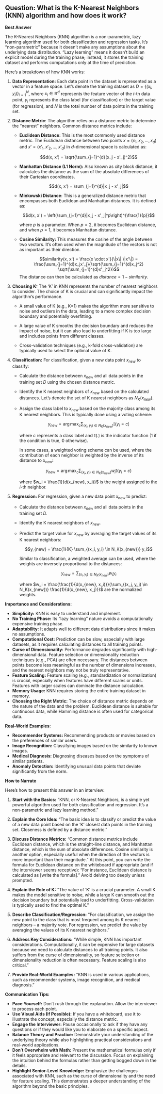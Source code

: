 ## Question: What is the K-Nearest Neighbors (KNN) algorithm and how does it work?

**Best Answer**

The K-Nearest Neighbors (KNN) algorithm is a non-parametric, lazy learning algorithm used for both classification and regression tasks. It's "non-parametric" because it doesn't make any assumptions about the underlying data distribution. "Lazy learning" means it doesn't build an explicit model during the training phase; instead, it stores the training dataset and performs computations only at the time of prediction.

Here's a breakdown of how KNN works:

1.  **Data Representation:**  Each data point in the dataset is represented as a vector in a feature space.  Let's denote the training dataset as $D = \{(x_i, y_i)\}_{i=1}^{N}$, where $x_i \in \mathbb{R}^d$ represents the feature vector of the $i$-th data point, $y_i$ represents the class label (for classification) or the target value (for regression), and $N$ is the total number of data points in the training set.

2.  **Distance Metric:** The algorithm relies on a distance metric to determine the "nearest" neighbors. Common distance metrics include:

    *   **Euclidean Distance:** This is the most commonly used distance metric. The Euclidean distance between two points $x = (x_1, x_2, ..., x_d)$ and $x' = (x'_1, x'_2, ..., x'_d)$ in $d$-dimensional space is calculated as:

        $$d(x, x') = \sqrt{\sum_{j=1}^{d}(x_j - x'_j)^2}$$

    *   **Manhattan Distance (L1 Norm):**  Also known as city block distance, it calculates the distance as the sum of the absolute differences of their Cartesian coordinates.

        $$d(x, x') = \sum_{j=1}^{d}|x_j - x'_j|$$

    *   **Minkowski Distance:** This is a generalized distance metric that encompasses both Euclidean and Manhattan distances.  It is defined as:

        $$d(x, x') = \left(\sum_{j=1}^{d}|x_j - x'_j|^p\right)^{\frac{1}{p}}$$

        where $p$ is a parameter. When $p = 2$, it becomes Euclidean distance, and when $p = 1$, it becomes Manhattan distance.

    *   **Cosine Similarity:** This measures the cosine of the angle between two vectors.  It's often used when the magnitude of the vectors is not as important as their direction.

        $$similarity(x, x') = \frac{x \cdot x'}{\|x\| \|x'\|} = \frac{\sum_{j=1}^{d}x_jx'_j}{\sqrt{\sum_{j=1}^{d}x_j^2} \sqrt{\sum_{j=1}^{d}x'_j^2}}$$
        The distance can then be calculated as $distance = 1 - similarity$.

3.  **Choosing K:** The 'K' in KNN represents the number of nearest neighbors to consider.  The choice of K is crucial and can significantly impact the algorithm's performance.

    *   A small value of K (e.g., K=1) makes the algorithm more sensitive to noise and outliers in the data, leading to a more complex decision boundary and potentially overfitting.

    *   A large value of K smooths the decision boundary and reduces the impact of noise, but it can also lead to underfitting if K is too large and includes points from different classes.

    *   Cross-validation techniques (e.g., k-fold cross-validation) are typically used to select the optimal value of K.

4.  **Classification:** For classification, given a new data point $x_{new}$ to classify:

    *   Calculate the distance between $x_{new}$ and all data points in the training set $D$ using the chosen distance metric.

    *   Identify the K nearest neighbors of $x_{new}$ based on the calculated distances. Let's denote the set of K nearest neighbors as $N_K(x_{new})$.

    *   Assign the class label to $x_{new}$ based on the majority class among its K nearest neighbors. This is typically done using a voting scheme:

        $$y_{new} = \arg\max_{c} \sum_{(x_i, y_i) \in N_K(x_{new})} \mathbb{I}(y_i = c)$$

        where $c$ represents a class label and $\mathbb{I}(.)$ is the indicator function (1 if the condition is true, 0 otherwise).

        In some cases, a weighted voting scheme can be used, where the contribution of each neighbor is weighted by the inverse of its distance to $x_{new}$:

        $$y_{new} = \arg\max_{c} \sum_{(x_i, y_i) \in N_K(x_{new})} w_i \mathbb{I}(y_i = c)$$

        where $w_i = \frac{1}{d(x_{new}, x_i)}$ is the weight assigned to the $i$-th neighbor.

5.  **Regression:**  For regression, given a new data point $x_{new}$ to predict:

    *   Calculate the distance between $x_{new}$ and all data points in the training set $D$.

    *   Identify the K nearest neighbors of $x_{new}$.

    *   Predict the target value for $x_{new}$ by averaging the target values of its K nearest neighbors:

        $$y_{new} = \frac{1}{K} \sum_{(x_i, y_i) \in N_K(x_{new})} y_i$$

        Similar to classification, a weighted average can be used, where the weights are inversely proportional to the distances:

        $$y_{new} = \sum_{(x_i, y_i) \in N_K(x_{new})} w_i y_i$$

        where $w_i = \frac{\frac{1}{d(x_{new}, x_i)}}{\sum_{(x_j, y_j) \in N_K(x_{new})} \frac{1}{d(x_{new}, x_j)}}$ are the normalized weights.

**Importance and Considerations:**

*   **Simplicity:** KNN is easy to understand and implement.
*   **No Training Phase:** Its "lazy learning" nature avoids a computationally expensive training phase.
*   **Adaptability:** It adapts well to different data distributions since it makes no assumptions.
*   **Computational Cost:** Prediction can be slow, especially with large datasets, as it requires calculating distances to all training points.
*   **Curse of Dimensionality:**  Performance degrades significantly with high-dimensional data. Feature selection or dimensionality reduction techniques (e.g., PCA) are often necessary.  The distances between points become less meaningful as the number of dimensions increases, and the nearest neighbors may not be truly representative.
*   **Feature Scaling:** Feature scaling (e.g., standardization or normalization) is crucial, especially when features have different scales or units.  Features with larger scales can dominate the distance calculation.
*   **Memory Usage:** KNN requires storing the entire training dataset in memory.
*   **Choosing the Right Metric:** The choice of distance metric depends on the nature of the data and the problem. Euclidean distance is suitable for continuous data, while Hamming distance is often used for categorical data.

**Real-World Examples:**

*   **Recommender Systems:**  Recommending products or movies based on the preferences of similar users.
*   **Image Recognition:** Classifying images based on the similarity to known images.
*   **Medical Diagnosis:**  Diagnosing diseases based on the symptoms of similar patients.
*   **Anomaly Detection:**  Identifying unusual data points that deviate significantly from the norm.

**How to Narrate**

Here’s how to present this answer in an interview:

1.  **Start with the Basics:**  "KNN, or K-Nearest Neighbors, is a simple yet powerful algorithm used for both classification and regression. It's a non-parametric and lazy learning method."

2.  **Explain the Core Idea:**  "The basic idea is to classify or predict the value of a new data point based on the 'K' closest data points in the training set. Closeness is defined by a distance metric."

3.  **Discuss Distance Metrics:** "Common distance metrics include Euclidean distance, which is the straight-line distance, and Manhattan distance, which is the sum of absolute differences. Cosine similarity is another option, especially useful when the direction of the vectors is more important than their magnitude." At this point, you can write the formula for Euclidean distance on the whiteboard if appropriate (and if the interviewer seems receptive): "For instance, Euclidean distance is calculated as \[write the formula\]." Avoid delving too deeply unless prompted.

4.  **Explain the Role of K:**  "The value of 'K' is a crucial parameter. A small K makes the model sensitive to noise, while a large K can smooth out the decision boundary but potentially lead to underfitting. Cross-validation is typically used to find the optimal K."

5.  **Describe Classification/Regression:** "For classification, we assign the new point to the class that is most frequent among its K nearest neighbors – a majority vote. For regression, we predict the value by averaging the values of its K nearest neighbors."

6.  **Address Key Considerations:** "While simple, KNN has important considerations. Computationally, it can be expensive for large datasets because we need to calculate distances to all training points. It also suffers from the curse of dimensionality, so feature selection or dimensionality reduction is often necessary. Feature scaling is also critical."

7.  **Provide Real-World Examples:**  "KNN is used in various applications, such as recommender systems, image recognition, and medical diagnosis."

**Communication Tips:**

*   **Pace Yourself:** Don’t rush through the explanation. Allow the interviewer to process each point.
*   **Use Visual Aids (If Possible):** If you have a whiteboard, use it to illustrate the concept, especially the distance metric.
*   **Engage the Interviewer:** Pause occasionally to ask if they have any questions or if they would like you to elaborate on a specific aspect.
*   **Balance Theory and Practice:** Demonstrate your understanding of the underlying theory while also highlighting practical considerations and real-world applications.
*   **Don't Overwhelm with Math:** Present the mathematical formulas only if it feels appropriate and relevant to the discussion. Focus on explaining the intuition behind the formulas rather than getting bogged down in the details.
*   **Highlight Senior-Level Knowledge:** Emphasize the challenges associated with KNN, such as the curse of dimensionality and the need for feature scaling. This demonstrates a deeper understanding of the algorithm beyond the basic principles.
